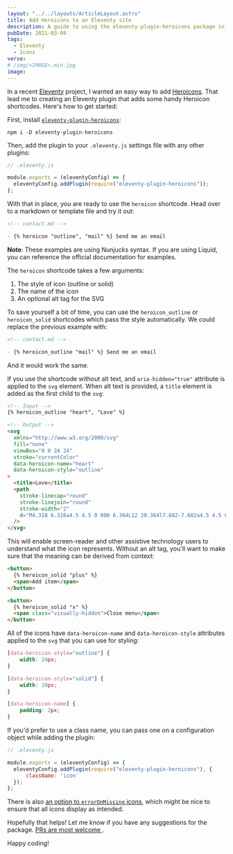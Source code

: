 ```yaml
---
layout: "../../layouts/ArticleLayout.astro"
title: Add Heroicons to an Eleventy site
description: A guide to using the eleventy-plugin-heroicons package in your Eleventy projects
pubDate: 2021-03-09
tags:
  - Eleventy
  - Icons
verse:
# /img/<IMAGE>.min.jpg
image:
---
```



In a recent [Eleventy](https://11ty.dev) project, I wanted an easy way to add [Heroicons](https://heroicons.com). That lead me to creating an Eleventy plugin that adds some handy Heroicon shortcodes. Here's how to get started:

First, install [`eleventy-plugin-heroicons`](https://npm.im/eleventy-plugin-heroicons):

```shell
npm i -D eleventy-plugin-heroicons
```

Then, add the plugin to your `.eleventy.js` settings file with any other plugins:

```js
// .eleventy.js

module.exports = (eleventyConfig) => {
  eleventyConfig.addPlugin(require("eleventy-plugin-heroicons"));
};
```

With that in place, you are ready to use the `heroicon` shortcode. Head over to a markdown or template file and try it out:


```md
<!-- contact.md -->

- {% heroicon "outline", "mail" %} Send me an email
```


**Note**: These examples are using Nunjucks syntax. If you are using Liquid, you can reference the official documentation for examples.

The `heroicon` shortcode takes a few arguments:

1. The style of icon (outline or solid)
2. The name of the icon
3. An optional alt tag for the SVG

To save yourself a bit of time, you can use the `heroicon_outline` or `heroicon_solid` shortcodes which pass the style automatically. We could replace the previous example with:


```md
<!-- contact.md -->

- {% heroicon_outline "mail" %} Send me an email
```


And it would work the same.

If you use the shortcode without alt text, and `aria-hidden="true"` attribute is applied to the `svg` element. When alt text is provided, a `title` element is added as the first child to the `svg`:


```html
<!-- Input -->
{% heroicon_outline "heart", "Love" %}

<!-- Output -->
<svg
  xmlns="http://www.w3.org/2000/svg"
  fill="none"
  viewBox="0 0 24 24"
  stroke="currentColor"
  data-heroicon-name="heart"
  data-heroicon-style="outline"
>
  <title>Love</title>
  <path
    stroke-linecap="round"
    stroke-linejoin="round"
    stroke-width="2"
    d="M4.318 6.318a4.5 4.5 0 000 6.364L12 20.364l7.682-7.682a4.5 4.5 0 00-6.364-6.364L12 7.636l-1.318-1.318a4.5 4.5 0 00-6.364 0z"
  />
</svg>
```


This will enable screen-reader and other assistive technology users to understand what the icon represents. Without an alt tag, you'll want to make sure that the meaning can be derived from context:


```html
<button>
  {% heroicon_solid "plus" %}
  <span>Add item</span>
</button>

<button>
  {% heroicon_solid "x" %}
  <span class="visually-hidden">Close menu</span>
</button>
```


All of the icons have `data-heroicon-name` and `data-heroicon-style` attributes applied to the `svg` that you can use for styling:

```css
[data-heroicon-style="outline"] {
    width: 24px;
}

[data-heroicon-style="solid"] {
    width: 20px;
}

[data-heroicon-name] {
    padding: 2px;
}
```

If you'd prefer to use a class name, you can pass one on a configuration object while adding the plugin:

```js
// .eleventy.js

module.exports = (eleventyConfig) => {
  eleventyConfig.addPlugin(require("eleventy-plugin-heroicons"), {
      className: 'icon'
  });
};
```

There is also [an option to `errorOnMissing` icons](https://github.com/SeanMcP/eleventy-plugin-heroicons#configuration), which might be nice to ensure that all icons display as intended.

Hopefully that helps! Let me know if you have any suggestions for the package. [PRs are most welcome <Emoji symbol="😊" />](https://github.com/SeanMcP/eleventy-plugin-heroicons/pulls).

Happy coding!
